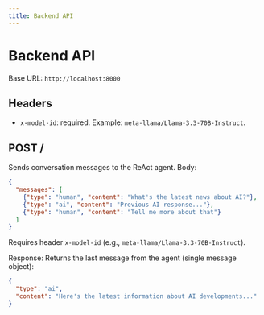 ```yaml
---
title: Backend API
---
```


# Backend API

Base URL: `http://localhost:8000`

## Headers
- `x-model-id`: required. Example: `meta-llama/Llama-3.3-70B-Instruct`.

## POST /
Sends conversation messages to the ReAct agent. Body:
```json
{ 
  "messages": [
    {"type": "human", "content": "What's the latest news about AI?"},
    {"type": "ai", "content": "Previous AI response..."},
    {"type": "human", "content": "Tell me more about that"}
  ]
}
```
Requires header `x-model-id` (e.g., `meta-llama/Llama-3.3-70B-Instruct`).

Response: Returns the last message from the agent (single message object):
```json
{
  "type": "ai", 
  "content": "Here's the latest information about AI developments..."
}
```
